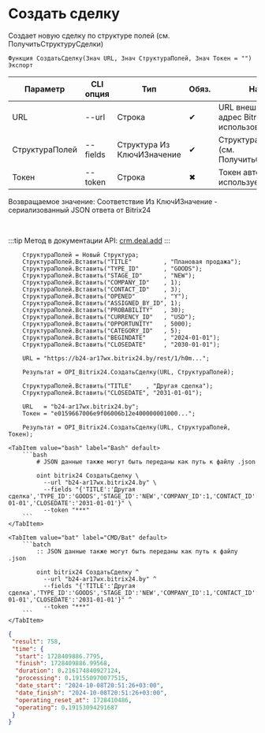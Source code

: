 ﻿---
sidebar_position: 1
---


# Создать сделку
 Создает новую сделку по структуре полей (см. ПолучитьСтруктуруСделки)



`Функция СоздатьСделку(Знач URL, Знач СтруктураПолей, Знач Токен = "") Экспорт`

  | Параметр | CLI опция | Тип | Обяз. | Назначение |
  |-|-|-|-|-|
  | URL | --url | Строка | &#x2714; | URL внешнего вебхука или адрес Bitrix24 при использовании токена |
  | СтруктураПолей | --fields | Структура Из КлючИЗначение | &#x2714; | Структура полей сделки (см. ПолучитьСтруктуруСделки) |
  | Токен | --token | Строка | &#x2716; | Токен авторизации, если используется не вебхук |

  
  Возвращаемое значение:   Соответствие Из КлючИЗначение - сериализованный JSON ответа от Bitrix24

<br/>

:::tip
Метод в документации API: [crm.deal.add](https://dev.1c-bitrix.ru/rest_help/crm/cdeals/crm_deal_add.php)
:::
<br/>



```bsl title="Пример использования для 1С:Предприятие/OneScript"
    СтруктураПолей = Новый Структура;
    СтруктураПолей.Вставить("TITLE"         , "Плановая продажа");
    СтруктураПолей.Вставить("TYPE_ID"       , "GOODS");
    СтруктураПолей.Вставить("STAGE_ID"      , "NEW");
    СтруктураПолей.Вставить("COMPANY_ID"    , 1);
    СтруктураПолей.Вставить("CONTACT_ID"    , 3);
    СтруктураПолей.Вставить("OPENED"        , "Y");
    СтруктураПолей.Вставить("ASSIGNED_BY_ID", 1);
    СтруктураПолей.Вставить("PROBABILITY"   , 30);
    СтруктураПолей.Вставить("CURRENCY_ID"   , "USD");
    СтруктураПолей.Вставить("OPPORTUNITY"   , 5000);
    СтруктураПолей.Вставить("CATEGORY_ID"   , 5);
    СтруктураПолей.Вставить("BEGINDATE"     , "2024-01-01");
    СтруктураПолей.Вставить("CLOSEDATE"     , "2030-01-01");

    URL = "https://b24-ar17wx.bitrix24.by/rest/1/h0m...";

    Результат = OPI_Bitrix24.СоздатьСделку(URL, СтруктураПолей);

    СтруктураПолей.Вставить("TITLE"    , "Другая сделка");
    СтруктураПолей.Вставить("CLOSEDATE", "2031-01-01");

    URL   = "b24-ar17wx.bitrix24.by";
    Токен = "e0159667006e9f06006b12e400000001000...";

    Результат = OPI_Bitrix24.СоздатьСделку(URL, СтруктураПолей, Токен);
```
    

 <Tabs>
  
    <TabItem value="bash" label="Bash" default>
        ```bash
            # JSON данные также могут быть переданы как путь к файлу .json
            
            oint bitrix24 СоздатьСделку \
              --url "b24-ar17wx.bitrix24.by" \
              --fields "{'TITLE':'Другая сделка','TYPE_ID':'GOODS','STAGE_ID':'NEW','COMPANY_ID':1,'CONTACT_ID':3,'OPENED':'Y','ASSIGNED_BY_ID':1,'PROBABILITY':30,'CURRENCY_ID':'USD','OPPORTUNITY':5000,'CATEGORY_ID':5,'BEGINDATE':'2024-01-01','CLOSEDATE':'2031-01-01'}" \
              --token "***"
        ```
    </TabItem>
  
    <TabItem value="bat" label="CMD/Bat" default>
        ```batch
            :: JSON данные также могут быть переданы как путь к файлу .json
            
            oint bitrix24 СоздатьСделку ^
              --url "b24-ar17wx.bitrix24.by" ^
              --fields "{'TITLE':'Другая сделка','TYPE_ID':'GOODS','STAGE_ID':'NEW','COMPANY_ID':1,'CONTACT_ID':3,'OPENED':'Y','ASSIGNED_BY_ID':1,'PROBABILITY':30,'CURRENCY_ID':'USD','OPPORTUNITY':5000,'CATEGORY_ID':5,'BEGINDATE':'2024-01-01','CLOSEDATE':'2031-01-01'}" ^
              --token "***"
        ```
    </TabItem>
</Tabs>


```json title="Результат"
{
 "result": 758,
 "time": {
  "start": 1728409886.7795,
  "finish": 1728409886.99568,
  "duration": 0.216174840927124,
  "processing": 0.191550970077515,
  "date_start": "2024-10-08T20:51:26+03:00",
  "date_finish": "2024-10-08T20:51:26+03:00",
  "operating_reset_at": 1728410486,
  "operating": 0.19153094291687
 }
}
```
